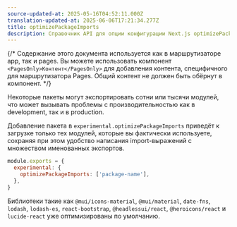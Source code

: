 ```yaml
---
source-updated-at: 2025-05-16T04:52:11.000Z
translation-updated-at: 2025-06-06T17:21:34.277Z
title: optimizePackageImports
description: Справочник API для опции конфигурации Next.js optimizePackageImports
---
```


{/* Содержание этого документа используется как в маршрутизаторе app, так и pages. Вы можете использовать компонент `<PagesOnly>Контент</PagesOnly>` для добавления контента, специфичного для маршрутизатора Pages. Общий контент не должен быть обёрнут в компонент. */}

Некоторые пакеты могут экспортировать сотни или тысячи модулей, что может вызывать проблемы с производительностью как в development, так и в production.

Добавление пакета в `experimental.optimizePackageImports` приведёт к загрузке только тех модулей, которые вы фактически используете, сохраняя при этом удобство написания import-выражений с множеством именованных экспортов.

```js filename="next.config.js"
module.exports = {
  experimental: {
    optimizePackageImports: ['package-name'],
  },
}
```

Библиотеки такие как `@mui/icons-material`, `@mui/material`, `date-fns`, `lodash`, `lodash-es`, `react-bootstrap`, `@headlessui/react`, `@heroicons/react` и `lucide-react` уже оптимизированы по умолчанию.